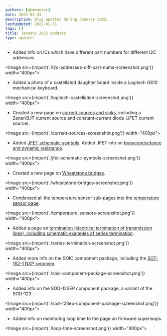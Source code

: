 ```yaml
---
authors: [gbmhunter]
date: 2022-01-31
description: Blog updates during January 2022.
lastUpdated: 2022-01-31
tags: []
title: January 2022 Updates
type: updates
---
```


* Added info on ICs which have different part numbers for different I2C addresses.

<Image src={import('./i2c-addresses-diff-part-nums-screenshot.png')} width="400px"></Image>

* Added a photo of a castellated daughter board inside a Logitech G810 mechanical keyboard. 

<Image src={import('./logitech-castellation-screenshot.png')} width="400px"></Image>

* Created a new page on [current sources and sinks](/electronics/components/current-sources-and-sinks/), including a Zener/BJT current source and constant-current diode (JFET current source).

<Image src={import('./current-sources-screenshot.png')} width="400px"></Image>

* Added [JFET schematic symbols](/electronics/components/transistors/junction-gate-field-effect-transistor-jfets/). Added JFET info on [transconductance and dynamic resistance](/electronics/components/transistors/junction-gate-field-effect-transistor-jfets/).

<Image src={import('./jfet-schematic-symbols-screenshot.png')} width="400px"></Image>

* Created a new page on [Wheatstone bridges](/electronics/circuit-design/wheatstone-bridges/).

<Image src={import('./wheatstone-bridges-screenshot.png')} width="400px"></Image>

* Condensed all the temperature sensor sub-pages into the [temperature sensor page](/electronics/components/sensors/temperature-sensors/).

<Image src={import('./temperature-sensors-screenshot.png')} width="400px"></Image>

* Added a page on [termination (electrical termination of transmission lines), including schematic examples of series termination](/electronics/circuit-design/transmission-lines/termination/). 

<Image src={import('./series-termination-screenshot.png')} width="400px"></Image>

* Added more info on the SOIC component package, including the [SOT-162-1 NXP synonym](/pcb-design/component-packages/sot-162-1-component-package/).

<Image src={import('./soic-component-package-screenshot.png')} width="400px"></Image>

* Added info on the SOD-123EP component package, a variant of the SOD-123.

<Image src={import('./sod-123ep-component-package-screenshot.png')} width="400px"></Image>

* Added info on monitoring loop time to the page on firmware superloops.

<Image src={import('./loop-time-screenshot.png')} width="400px"></Image>
